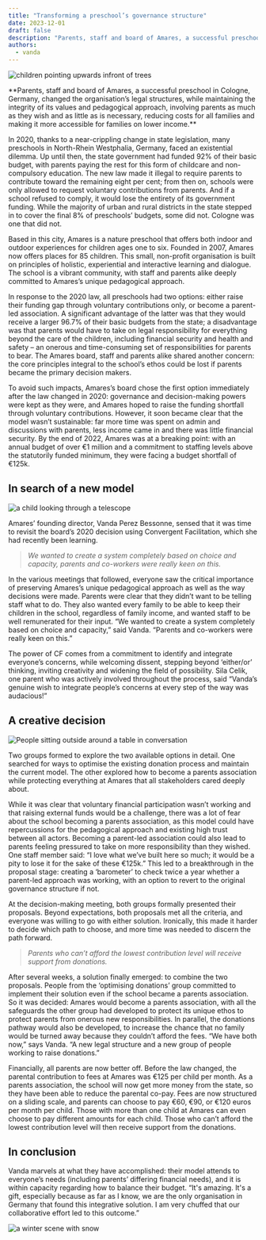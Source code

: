 ```yaml
---
title: "Transforming a preschool’s governance structure"
date: 2023-12-01
draft: false
description: "Parents, staff and board of Amares, a successful preschool in Cologne, Germany, changed the organisation’s legal structures, while maintaining the integrity of its values and pedagogical approach, involving parents as much as they wish and as little as is necessary, reducing costs for all families and making it more accessible for families on lower income."
authors:
  - vanda
---
```


![children pointing upwards infront of trees](/img/amares-woods.webp)

<p style={{ fontSize: '20px' }}>
**Parents, staff and board of Amares, a successful preschool in Cologne, Germany, changed the organisation’s legal structures, while maintaining the integrity of its values and pedagogical approach, involving parents as much as they wish and as little as is necessary, reducing costs for all families and making it more accessible for families on lower income.**
</p>

<!--truncate-->

In 2020, thanks to a near-crippling change in state legislation, many preschools in North-Rhein Westphalia, Germany, faced an existential dilemma. Up until then, the state government had funded 92% of their basic budget, with parents paying the rest for this form of childcare and non-compulsory education. The new law made it illegal to require parents to contribute toward the remaining eight per cent; from then on, schools were only allowed to request voluntary contributions from parents. And if a school refused to comply, it would lose the entirety of its government funding. While the majority of urban and rural districts in the state stepped in to cover the final 8% of preschools’ budgets, some did not. Cologne was one that did not. 

Based in this city, Amares is a nature preschool that offers both indoor and outdoor experiences for children ages one to six. Founded in 2007, Amares now offers places for 85 children. This small, non-profit organisation is built on principles of holistic, experiential and interactive learning and dialogue. The school is a vibrant community, with staff and parents alike deeply committed to Amares’s unique pedagogical approach. 

In response to the 2020 law, all preschools had two options: either raise their funding gap through voluntary contributions only, or become a parent-led association. A significant advantage of the latter was that they would receive a larger 96.7% of their basic budgets from the state; a disadvantage was that parents would have to take on legal responsibility for everything beyond the care of the children, including financial security and health and safety – an onerous and time-consuming set of responsibilities for parents to bear. The Amares board, staff and parents alike shared another concern: the core principles integral to the school’s ethos could be lost if parents became the primary decision makers.

To avoid such impacts, Amares’s board chose the first option immediately after the law changed in 2020: governance and decision-making powers were kept as they were, and Amares hoped to raise the funding shortfall through voluntary contributions. However, it soon became clear that the model wasn’t sustainable: far more time was spent on admin and discussions with parents, less income came in and there was little financial security. By the end of 2022, Amares was at a breaking point: with an annual budget of over €1 million and a commitment to staffing levels above the statutorily funded minimum, they were facing a budget shortfall of €125k.



## In search of a new model

![a child looking through a telescope](/img/amares-searching.webp)

Amares’ founding director, Vanda Perez Bessonne, sensed that it was time to revisit the board’s 2020 decision using Convergent Facilitation, which she had recently been learning.


> *We wanted to create a system completely based on choice and capacity, parents and co-workers were really keen on this.*

In the various meetings that followed, everyone saw the critical importance of preserving Amares’s unique pedagogical approach as well as the way decisions were made. Parents were clear that they didn’t want to be telling staff what to do. They also wanted every family to be able to keep their children in the school, regardless of family income, and wanted staff to be well remunerated for their input. “We wanted to create a system completely based on choice and capacity,” said Vanda. “Parents and co-workers were really keen on this.”

The power of CF comes from a commitment to identify and integrate everyone’s concerns, while welcoming dissent, stepping beyond ‘either/or’ thinking, inviting creativity and widening the field of possibility. Sila Celik, one parent who was actively involved throughout the process, said “Vanda’s genuine wish to integrate people’s concerns at every step of the way was audacious!” 



## A creative decision

![People sitting outside around a table in conversation](/img/amares-case-study-3.webp)

Two groups formed to explore the two available options in detail. One searched for ways to optimise the existing donation process and maintain the current model. The other explored how to become a parents association while protecting everything at Amares that all stakeholders cared deeply about. 

While it was clear that voluntary financial participation wasn’t working and that raising external funds would be a challenge, there was a lot of fear about the school becoming a parents association, as this model could have repercussions for the pedagogical approach and existing high trust between all actors. Becoming a parent-led association could also lead to parents feeling pressured to take on more responsibility than they wished. One staff member said: “I love what we’ve built here so much; it would be a pity to lose it for the sake of these €125k.” This led to a breakthrough in the proposal stage: creating a ‘barometer’ to check twice a year whether a parent-led approach was working, with an option to revert to the original governance structure if not.

At the decision-making meeting, both groups formally presented their proposals. Beyond expectations, both proposals met all the criteria, and everyone was willing to go with either solution. Ironically, this made it harder to decide which path to choose, and more time was needed to discern the path forward.

> *Parents who can’t afford the lowest contribution level will receive support from donations.*

After several weeks, a solution finally emerged: to combine the two proposals. People from the ‘optimising donations’ group committed to implement their solution even if the school became a parents association. So it was decided: Amares would become a parents association, with all the safeguards the other group had developed to protect its unique ethos to protect parents from onerous new responsibilities. In parallel, the donations pathway would also be developed, to increase the chance that no family would be turned away because they couldn’t afford the fees. “We have both now,” says Vanda. “A new legal structure and a new group of people working to raise donations.” 


Financially, all parents are now better off. Before the law changed, the parental contribution to fees at Amares was €125 per child per month. As a parents association, the school will now get more money from the state, so they have been able to reduce the parental co-pay. Fees are now structured on a sliding scale, and parents can choose to pay €60, €90, or €120 euros per month per child. Those with more than one child at Amares can even choose to pay different amounts for each child. Those who can’t afford the lowest contribution level will then receive support from the donations.

 
## In conclusion

Vanda marvels at what they have accomplished: their model attends to everyone’s needs (including parents’ differing financial needs), and it is within capacity regarding how to balance their budget. “It's amazing. It's a gift, especially because as far as I know, we are the only organisation in Germany that found this integrative solution. I am very chuffed that our collaborative effort led to this outcome.”

![a winter scene with snow](/img/amares-winter-circle.webp)

